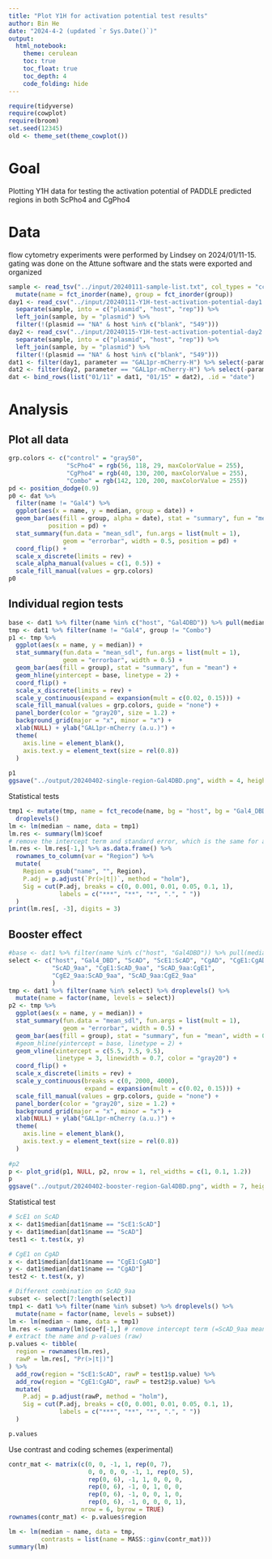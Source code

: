 ```yaml
---
title: "Plot Y1H for activation potential test results"
author: Bin He
date: "2024-4-2 (updated `r Sys.Date()`)"
output:
  html_notebook:
    theme: cerulean
    toc: true
    toc_float: true
    toc_depth: 4
    code_folding: hide
---
```


```r
require(tidyverse)
require(cowplot)
require(broom)
set.seed(12345)
old <- theme_set(theme_cowplot())
```

# Goal

Plotting Y1H data for testing the activation potential of PADDLE predicted regions in both ScPho4 and CgPho4

# Data

flow cytometry experiments were performed by Lindsey on 2024/01/11-15. gating was done on the Attune software and the stats were exported and organized

```r
sample <- read_tsv("../input/20240111-sample-list.txt", col_types = "cc", na = character()) %>% 
  mutate(name = fct_inorder(name), group = fct_inorder(group))
day1 <- read_csv("../input/20240111-Y1H-test-activation-potential-day1.csv") %>% 
  separate(sample, into = c("plasmid", "host", "rep")) %>% 
  left_join(sample, by = "plasmid") %>% 
  filter(!(plasmid == "NA" & host %in% c("blank", "549")))
day2 <- read_csv("../input/20240115-Y1H-test-activation-potential-day2.csv") %>% 
  separate(sample, into = c("plasmid", "host", "rep")) %>% 
  left_join(sample, by = "plasmid") %>% 
  filter(!(plasmid == "NA" & host %in% c("blank", "549")))
dat1 <- filter(day1, parameter == "GAL1pr-mCherry-H") %>% select(-parameter)
dat2 <- filter(day2, parameter == "GAL1pr-mCherry-H") %>% select(-parameter)
dat <- bind_rows(list("01/11" = dat1, "01/15" = dat2), .id = "date")
```

# Analysis

## Plot all data
```r
grp.colors <- c("control" = "gray50", 
                "ScPho4" = rgb(56, 118, 29, maxColorValue = 255), 
                "CgPho4" = rgb(40, 130, 200, maxColorValue = 255),
                "Combo" = rgb(142, 120, 200, maxColorValue = 255))
pd <- position_dodge(0.9)
p0 <- dat %>% 
  filter(name != "Gal4") %>% 
  ggplot(aes(x = name, y = median, group = date)) +
  geom_bar(aes(fill = group, alpha = date), stat = "summary", fun = "mean",
           position = pd) +
  stat_summary(fun.data = "mean_sdl", fun.args = list(mult = 1), 
               geom = "errorbar", width = 0.5, position = pd) +
  coord_flip() + 
  scale_x_discrete(limits = rev) +
  scale_alpha_manual(values = c(1, 0.5)) +
  scale_fill_manual(values = grp.colors)
p0
```

## Individual region tests
```r
base <- dat1 %>% filter(name %in% c("host", "Gal4DBD")) %>% pull(median) %>% mean()
tmp <- dat1 %>% filter(name != "Gal4", group != "Combo")
p1 <- tmp %>% 
  ggplot(aes(x = name, y = median)) +
  stat_summary(fun.data = "mean_sdl", fun.args = list(mult = 1), 
               geom = "errorbar", width = 0.5) +
  geom_bar(aes(fill = group), stat = "summary", fun = "mean") +
  geom_hline(yintercept = base, linetype = 2) +
  coord_flip() + 
  scale_x_discrete(limits = rev) +
  scale_y_continuous(expand = expansion(mult = c(0.02, 0.15))) +
  scale_fill_manual(values = grp.colors, guide = "none") +
  panel_border(color = "gray20", size = 1.2) + 
  background_grid(major = "x", minor = "x") + 
  xlab(NULL) + ylab("GAL1pr-mCherry (a.u.)") +
  theme(
    axis.line = element_blank(),
    axis.text.y = element_text(size = rel(0.8))
  )
  
p1
ggsave("../output/20240402-single-region-Gal4DBD.png", width = 4, height = 3.8)
```
Statistical tests
```r
tmp1 <- mutate(tmp, name = fct_recode(name, bg = "host", bg = "Gal4_DBD")) %>% 
  droplevels()
lm <- lm(median ~ name, data = tmp1)
lm.res <- summary(lm)$coef
# remove the intercept term and standard error, which is the same for all levels
lm.res <- lm.res[-1,] %>% as.data.frame() %>% 
  rownames_to_column(var = "Region") %>% 
  mutate(
    Region = gsub("name", "", Region),
    P.adj = p.adjust(`Pr(>|t|)`, method = "holm"),
    Sig = cut(P.adj, breaks = c(0, 0.001, 0.01, 0.05, 0.1, 1),
              labels = c("***", "**", "*", ".", " "))
  )
print(lm.res[, -3], digits = 3)
```

## Booster effect
```r
#base <- dat1 %>% filter(name %in% c("host", "Gal4DBD")) %>% pull(median) %>% mean()
select <- c("host", "Gal4_DBD", "ScAD", "ScE1:ScAD", "CgAD", "CgE1:CgAD", 
            "ScAD_9aa", "CgE1:ScAD_9aa", "ScAD_9aa:CgE1",
            "CgE2_9aa:ScAD_9aa", "ScAD_9aa:CgE2_9aa"
            )
tmp <- dat1 %>% filter(name %in% select) %>% droplevels() %>% 
  mutate(name = factor(name, levels = select))
p2 <- tmp %>% 
  ggplot(aes(x = name, y = median)) +
  stat_summary(fun.data = "mean_sdl", fun.args = list(mult = 1), 
               geom = "errorbar", width = 0.5) +
  geom_bar(aes(fill = group), stat = "summary", fun = "mean", width = 0.8) +
  #geom_hline(yintercept = base, linetype = 2) +
  geom_vline(xintercept = c(5.5, 7.5, 9.5),
             linetype = 3, linewidth = 0.7, color = "gray20") +
  coord_flip() + 
  scale_x_discrete(limits = rev) +
  scale_y_continuous(breaks = c(0, 2000, 4000),
                     expand = expansion(mult = c(0.02, 0.15))) +
  scale_fill_manual(values = grp.colors, guide = "none") +
  panel_border(color = "gray20", size = 1.2) + 
  background_grid(major = "x", minor = "x") + 
  xlab(NULL) + ylab("GAL1pr-mCherry (a.u.)") +
  theme(
    axis.line = element_blank(),
    axis.text.y = element_text(size = rel(0.8))
  )
  
#p2
p <- plot_grid(p1, NULL, p2, nrow = 1, rel_widths = c(1, 0.1, 1.2))
p
ggsave("../output/20240402-booster-region-Gal4DBD.png", width = 7, height = 3.6)

```

Statistical test
```r
# ScE1 on ScAD
x <- dat1$median[dat1$name == "ScE1:ScAD"]
y <- dat1$median[dat1$name == "ScAD"]
test1 <- t.test(x, y) 

# CgE1 on CgAD
x <- dat1$median[dat1$name == "CgE1:CgAD"]
y <- dat1$median[dat1$name == "CgAD"]
test2 <- t.test(x, y)

# Different combination on ScAD_9aa
subset <- select[7:length(select)]
tmp1 <- dat1 %>% filter(name %in% subset) %>% droplevels() %>% 
  mutate(name = factor(name, levels = subset))
lm <- lm(median ~ name, data = tmp1)
lm.res <- summary(lm)$coef[-1,] # remove intercept term (=ScAD_9aa mean)
# extract the name and p-values (raw)
p.values <- tibble(
  region = rownames(lm.res),
  rawP = lm.res[, "Pr(>|t|)"]
) %>% 
  add_row(region = "ScE1:ScAD", rawP = test1$p.value) %>% 
  add_row(region = "CgE1:CgAD", rawP = test2$p.value) %>% 
  mutate(
    P.adj = p.adjust(rawP, method = "holm"),
    Sig = cut(P.adj, breaks = c(0, 0.001, 0.01, 0.05, 0.1, 1),
              labels = c("***", "**", "*", ".", " "))
  )

p.values
```


Use contrast and coding schemes (experimental)
```r
contr_mat <- matrix(c(0, 0, -1, 1, rep(0, 7),
                      0, 0, 0, 0, -1, 1, rep(0, 5),
                      rep(0, 6), -1, 1, 0, 0, 0,
                      rep(0, 6), -1, 0, 1, 0, 0,
                      rep(0, 6), -1, 0, 0, 1, 0,
                      rep(0, 6), -1, 0, 0, 0, 1),
                    nrow = 6, byrow = TRUE)
rownames(contr_mat) <- p.values$region

lm <- lm(median ~ name, data = tmp, 
         contrasts = list(name = MASS::ginv(contr_mat)))
summary(lm)
```

